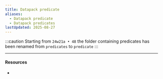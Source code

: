 ```yaml
---
title: Datapack predicate
aliases:
  - Datapack predicate
  - Datapack predicates
lastUpdated: 2025-08-27
---
```



:::caution
Starting from `24w21a • 48` the folder containing predicates has been renamed from `predicates` to `predicate`
:::

<NoContent />

---

#### Resources

- <Wiki src="https://minecraft.wiki/w/Data_pack" name="Data pack" />
